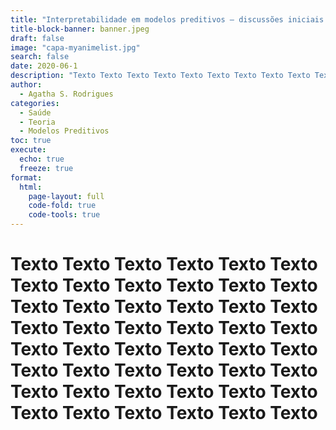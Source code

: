 ```yaml
---
title: "Interpretabilidade em modelos preditivos – discussões iniciais na área da saúde"
title-block-banner: banner.jpeg
draft: false
image: "capa-myanimelist.jpg"
search: false
date: 2020-06-1
description: "Texto Texto Texto Texto Texto Texto Texto Texto Texto Texto Texto Texto Texto Texto Texto Texto Texto Texto Texto Texto Texto Texto Texto Texto Texto Texto Texto Texto Texto Texto Texto Texto Texto Texto Texto Texto Texto Texto Texto Texto Texto Texto Texto Texto Texto Texto Texto Texto"
author: 
  - Agatha S. Rodrigues
categories: 
  - Saúde
  - Teoria
  - Modelos Preditivos
toc: true
execute:
  echo: true
  freeze: true
format: 
  html:
    page-layout: full
    code-fold: true
    code-tools: true
---
```


# Texto Texto Texto Texto Texto Texto Texto Texto Texto Texto Texto Texto Texto Texto Texto Texto Texto Texto Texto Texto Texto Texto Texto Texto Texto Texto Texto Texto Texto Texto Texto Texto Texto Texto Texto Texto Texto Texto Texto Texto Texto Texto Texto Texto Texto Texto Texto Texto